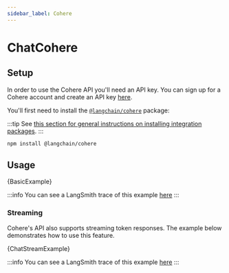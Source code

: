 ```yaml
---
sidebar_label: Cohere
---
```



# ChatCohere

## Setup

In order to use the Cohere API you'll need an API key. You can sign up for a Cohere account and create an API key [here](https://dashboard.cohere.com/welcome/register).

You'll first need to install the [`@langchain/cohere`](https://www.npmjs.com/package/@langchain/cohere) package:

:::tip
See [this section for general instructions on installing integration packages](/docs/get_started/installation#installing-integration-packages).
:::

```bash npm2yarn
npm install @langchain/cohere
```

## Usage


<CodeBlock language="typescript">{BasicExample}</CodeBlock>

:::info
You can see a LangSmith trace of this example [here](https://smith.langchain.com/public/69ccd2aa-b651-4f07-9223-ecc0b77e645e/r)
:::

### Streaming

Cohere's API also supports streaming token responses. The example below demonstrates how to use this feature.


<CodeBlock language="typescript">{ChatStreamExample}</CodeBlock>

:::info
You can see a LangSmith trace of this example [here](https://smith.langchain.com/public/36ae0564-b096-4ec1-9318-1f82fe705fe8/r)
:::
